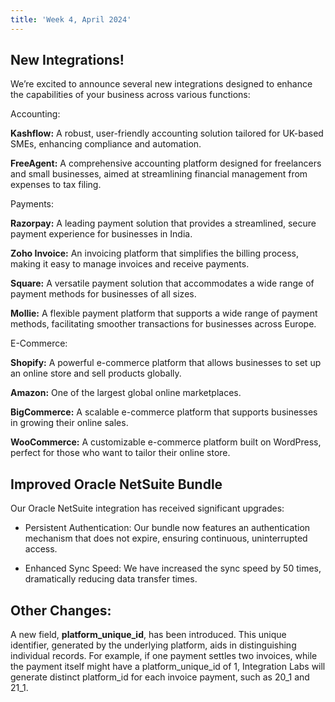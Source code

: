 ```yaml
---
title: 'Week 4, April 2024'
---
```


## New Integrations!

We’re excited to announce several new integrations designed to enhance the capabilities of your business across various functions:


Accounting:

**Kashflow:** A robust, user-friendly accounting solution tailored for UK-based SMEs, enhancing compliance and automation.

**FreeAgent:** A comprehensive accounting platform designed for freelancers and small businesses, aimed at streamlining financial management from expenses to tax filing.


Payments:

**Razorpay:** A leading payment solution that provides a streamlined, secure payment experience for businesses in India.

**Zoho Invoice:** An invoicing platform that simplifies the billing process, making it easy to manage invoices and receive payments.

**Square:** A versatile payment solution that accommodates a wide range of payment methods for businesses of all sizes.

**Mollie:** A flexible payment platform that supports a wide range of payment methods, facilitating smoother transactions for businesses across Europe.


E-Commerce:

**Shopify:** A powerful e-commerce platform that allows businesses to set up an online store and sell products globally.

**Amazon:** One of the largest global online marketplaces.

**BigCommerce:** A scalable e-commerce platform that supports businesses in growing their online sales.

**WooCommerce:** A customizable e-commerce platform built on WordPress, perfect for those who want to tailor their online store.


## Improved Oracle NetSuite Bundle

Our Oracle NetSuite integration has received significant upgrades:

- Persistent Authentication: Our bundle now features an authentication mechanism that does not expire, ensuring continuous, uninterrupted access.

- Enhanced Sync Speed: We have increased the sync speed by 50 times, dramatically reducing data transfer times.


## Other Changes:
A new field, **platform_unique_id**, has been introduced. This unique identifier, generated by the underlying platform, aids in distinguishing individual records. For example, if one payment settles two invoices, while the payment itself might have a platform_unique_id of 1, Integration Labs will generate distinct platform_id for each invoice payment, such as 20_1 and 21_1.







